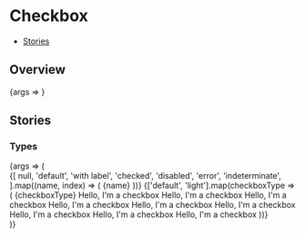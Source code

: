 

<Meta title="Components/Checkbox new" component={Checkbox} />

# Checkbox

- [Stories](#stories)

## Overview

<Canvas>
  <Story name="Default">{args => <Checkbox {...args} />}</Story>
</Canvas>

<ArgsTable story="Default" />

## Stories

### Types

<Canvas>
  <Story name="Types">
    {args => (
      <div>
        <StoryVariantTable>
          <thead>
            <tr>
              {[
                null,
                'default',
                'with label',
                'checked',
                'disabled',
                'error',
                'indeterminate',
              ].map((name, index) => (
                <th>
                  <Headline
                    key={index}
                    extraBold
                    transform="uppercase"
                    type="span"
                    color="text-gray-40"
                    size="medium"
                  >
                    {name}
                  </Headline>
                </th>
              ))}
            </tr>
          </thead>
          <tbody>
            {['default', 'light'].map(checkboxType => (
              <tr
                style={{
                  backgroundColor:
                    checkboxType === 'default' ? 'transparent' : '#000',
                }}
                key={checkboxType}
              >
                <td>
                  <Headline
                    extraBold
                    transform="uppercase"
                    type="span"
                    color="text-gray-40"
                    size="medium"
                  >
                    {checkboxType}
                  </Headline>
                </td>
                <td>
                  <Flex justifyContent="center">
                    <Checkbox type={checkboxType} />
                  </Flex>
                </td>
                <td>
                  <Flex justifyContent="center">
                    <Checkbox type={checkboxType}>
                      Hello, I'm a checkbox
                    </Checkbox>
                  </Flex>
                </td>
                <td>
                  <Flex justifyContent="center">
                    <Checkbox checked type={checkboxType}>
                      Hello, I'm a checkbox
                    </Checkbox>
                  </Flex>
                </td>
                <td>
                  <Flex justifyContent="center" direction="column">
                    <Checkbox disabled type={checkboxType}>
                      Hello, I'm a checkbox
                    </Checkbox>
                    <Checkbox disabled checked type={checkboxType}>
                      Hello, I'm a checkbox
                    </Checkbox>
                    <Checkbox
                      disabled
                      errorMessage="Error message"
                      type={checkboxType}
                    >
                      Hello, I'm a checkbox
                    </Checkbox>
                    <Checkbox
                      disabled
                      checked
                      errorMessage="Error message"
                      type={checkboxType}
                    >
                      Hello, I'm a checkbox
                    </Checkbox>
                  </Flex>
                </td>
                <td>
                  <Flex justifyContent="center" direction="column">
                    <Checkbox errorMessage="Error message" type={checkboxType}>
                      Hello, I'm a checkbox
                    </Checkbox>
                    <Checkbox
                      errorMessage="Error message"
                      checked
                      type={checkboxType}
                    >
                      Hello, I'm a checkbox
                    </Checkbox>
                  </Flex>
                </td>
                <td>
                  <Flex justifyContent="center" direction="column">
                    <Checkbox indeterminate type={checkboxType}>
                      Hello, I'm a checkbox
                    </Checkbox>
                  </Flex>
                </td>
              </tr>
            ))}
          </tbody>
        </StoryVariantTable>
      </div>
    )}
  </Story>
</Canvas>
